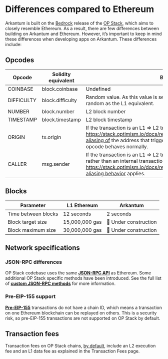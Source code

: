 # Differences compared to Ethereum

Arkantum is built on the [Bedrock](https://stack.optimism.io/docs/releases/bedrock/explainer/) release of the [OP Stack](https://stack.optimism.io/), which aims to closely resemble Ethereum. As a result, there are few differences between building on Arkantum and Ethereum. However, it’s important to keep in mind these differences when developing apps on Arkantum. These differences include:

## Opcodes

| Opcode     | Solidity equivalent | Behavior                                                                                                                                                                                                                                     |
| ---------- | ------------------- | -------------------------------------------------------------------------------------------------------------------------------------------------------------------------------------------------------------------------------------------- |
| COINBASE   | block.coinbase      | Undefined                                                                                                                                                                                                                                    |
| DIFFICULTY | block.difficulty    | Random value. As this value is set by the sequencer, it is not as reliably random as the L1 equivalent.                                                                                                                                      |
| NUMBER     | block.number        | L2 block number                                                                                                                                                                                                                              |
| TIMESTAMP  | block.timestamp     | L2 block timestamp                                                                                                                                                                                                                           |
| ORIGIN     | tx.origin           | If the transaction is an L1 ⇒ L2 transaction, then tx.origin is set to the https://stack.optimism.io/docs/releases/bedrock/differences/#address-aliasing of the address that triggered transaction. Otherwise, this opcode behaves normally. |
| CALLER     | msg.sender          | If the transaction is an L1 ⇒ L2 transaction, and this is the initial call rather than an internal transaction, the same https://stack.optimism.io/docs/releases/bedrock/differences/#address-aliasing behavior applies.                     |

## Blocks

| Parameter           | L1 Ethereum    | Arkantum              |
| ------------------- | -------------- | --------------------- |
| Time between blocks | 12 seconds     | 2 seconds             |
| Block target size   | 15,000,000 gas | 🚧 Under construction |
| Block maximum size  | 30,000,000 gas | 🚧 Under construction |

## Network specifications

### JSON-RPC differences

OP Stack codebase uses the same **[JSON-RPC API](https://eth.wiki/json-rpc/API)** as Ethereum. Some additional OP Stack specific methods have been introduced. See the full list of **[custom JSON-RPC methods](https://community.optimism.io/docs/developers/build/json-rpc/)** for more information.

### Pre-EIP-155 support

**[Pre-EIP-155](https://eips.ethereum.org/EIPS/eip-155)** transactions do not have a chain ID, which means a transaction on one Ethereum blockchain can be replayed on others. This is a security risk, so pre-EIP-155 transactions are not supported on OP Stack by default.

## Transaction fees

Transaction fees on OP Stack chains, [by default](https://community.optimism.io/docs/developers/build/transaction-fees/), include an L2 execution fee and an L1 data fee as explained in the Transaction Fees page.
